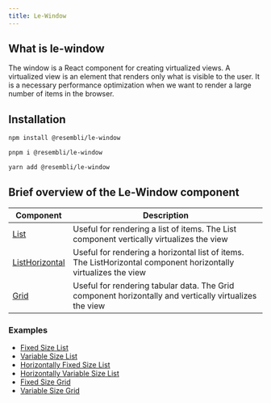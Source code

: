 ```yaml
---
title: Le-Window
---
```


## What is le-window

The window is a React component for creating virtualized views. A virtualized view is an element that renders only what is visible to the user.
It is a necessary performance optimization when we want to render a large number of items in the browser.

## Installation


<Tabs>
<TabItem value="npm" label="npm">

```bash
npm install @resembli/le-window
```

</TabItem>
<TabItem value="pnpm" label="pnpm">

```bash
pnpm i @resembli/le-window
```

</TabItem>
<TabItem value="yarn" label="yarn">

```bash
yarn add @resembli/le-window
```

</TabItem>
</Tabs>

## Brief overview of the Le-Window component

| Component                                         | Description                                                                                                     |
| ------------------------------------------------- | --------------------------------------------------------------------------------------------------------------- |
| [List](/docs/le-window/list)                      | Useful for rendering a list of items. The List component vertically virtualizes the view                        |
| [ListHorizontal](/docs/le-window/list-horizontal) | Useful for rendering a horizontal list of items. The ListHorizontal component horizontally virtualizes the view |
| [Grid](/docs/le-window/grid)                      | Useful for rendering tabular data. The Grid component horizontally and vertically virtualizes the view          |

### Examples

- [Fixed Size List](/docs/le-window/examples/fixed-size-list)
- [Variable Size List](/docs/le-window/examples/variable-size-list)
- [Horizontally Fixed Size List](/docs/le-window/examples/horizontally-fixed-size-list)
- [Horizontally Variable Size List](/docs/le-window/examples/horizontally-variable-size-list)
- [Fixed Size Grid](/docs/le-window/examples/fixed-size-grid)
- [Variable Size Grid](/docs/le-window/examples/variable-size-grid)
